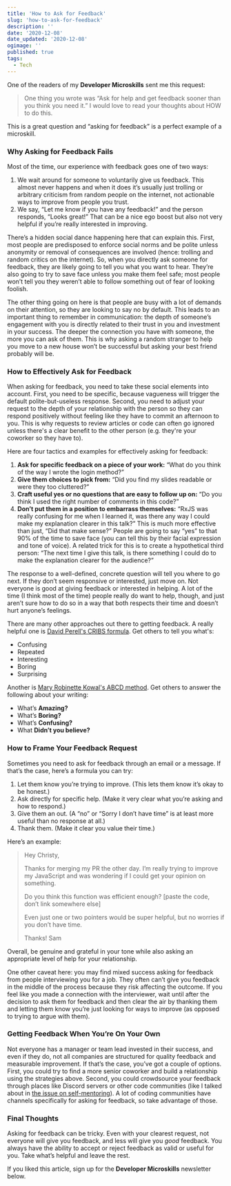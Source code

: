 ```yaml
---
title: 'How to Ask for Feedback'
slug: 'how-to-ask-for-feedback'
description: ''
date: '2020-12-08'
date_updated: '2020-12-08'
ogimage: ''
published: true
tags:
  - Tech
---
```


One of the readers of my **Developer Microskills** sent me this request:

> One thing you wrote was “Ask for help and get feedback sooner than you think you need it.” I would love to read your thoughts about HOW to do this.

This is a great question and “asking for feedback” is a perfect example of a microskill.

### Why Asking for Feedback Fails

Most of the time, our experience with feedback goes one of two ways:

1.  We wait around for someone to voluntarily give us feedback. This almost never happens and when it does it’s usually just trolling or arbitrary criticism from random people on the internet, not actionable ways to improve from people you trust.
2.  We say, “Let me know if you have any feedback!” and the person responds, “Looks great!” That can be a nice ego boost but also not very helpful if you’re really interested in improving.

There’s a hidden social dance happening here that can explain this. First, most people are predisposed to enforce social norms and be polite unless anonymity or removal of consequences are involved (hence: trolling and random critics on the internet). So, when you directly ask someone for feedback, they are likely going to tell you what you want to hear. They’re also going to try to save face unless you make them feel safe; most people won’t tell you they weren’t able to follow something out of fear of looking foolish.

The other thing going on here is that people are busy with a lot of demands on their attention, so they are looking to say no by default. This leads to an important thing to remember in communication: the depth of someone’s engagement with you is directly related to their trust in you and investment in your success. The deeper the connection you have with someone, the more you can ask of them. This is why asking a random stranger to help you move to a new house won’t be successful but asking your best friend probably will be.

### How to Effectively Ask for Feedback

When asking for feedback, you need to take these social elements into account. First, you need to be specific, because vagueness will trigger the default polite-but-useless response. Second, you need to adjust your request to the depth of your relationship with the person so they can respond positively without feeling like they have to commit an afternoon to you. This is why requests to review articles or code can often go ignored unless there's a clear benefit to the other person (e.g. they're your coworker so they have to).

Here are four tactics and examples for effectively asking for feedback:

1.  **Ask for specific feedback on a piece of your work:** “What do you think of the way I wrote the login method?”
2.  **Give them choices to pick from:** “Did you find my slides readable or were they too cluttered?”
3.  **Craft useful yes or no questions that are easy to follow up on:** “Do you think I used the right number of comments in this code?”
4.  **Don’t put them in a position to embarrass themselves:** “RxJS was really confusing for me when I learned it, was there any way I could make my explanation clearer in this talk?” This is much more effective than just, “Did that make sense?” People are going to say “yes” to that 90% of the time to save face (you can tell this by their facial expression and tone of voice). A related trick for this is to create a hypothetical third person: “The next time I give this talk, is there something I could do to make the explanation clearer for the audience?”

The response to a well-defined, concrete question will tell you where to go next. If they don’t seem responsive or interested, just move on. Not everyone is good at giving feedback or interested in helping. A lot of the time (I think most of the time) people really do want to help, though, and just aren’t sure how to do so in a way that both respects their time and doesn’t hurt anyone’s feelings.

There are many other approaches out there to getting feedback. A really helpful one is [David Perell's CRIBS formula](https://www.perell.com/tweetstorms/cribs-my-writing-feedback-formula). Get others to tell you what's:

- Confusing
- Repeated
- Interesting
- Boring
- Surprising

Another is [Mary Robinette Kowal's ABCD method](https://maryrobinettekowal.com/journal/how-and-why-i-use-online-alpha-readers-while-writing-novels/). Get others to answer the following about your writing:

- What’s **Amazing?**
- What’s **Boring?**
- What’s **Confusing?**
- What **Didn’t you believe?**

### How to Frame Your Feedback Request

Sometimes you need to ask for feedback through an email or a message. If that’s the case, here’s a formula you can try:

1.  Let them know you’re trying to improve. (This lets them know it’s okay to be honest.)
2.  Ask directly for specific help. (Make it very clear what you’re asking and how to respond.)
3.  Give them an out. (A “no” or “Sorry I don’t have time” is at least more useful than no response at all.)
4.  Thank them. (Make it clear you value their time.)

Here’s an example:

> Hey Christy,
>
> Thanks for merging my PR the other day. I’m really trying to improve my JavaScript and was wondering if I could get your opinion on something.
>
> Do you think this function was efficient enough?
> [paste the code, don’t link somewhere else]
>
> Even just one or two pointers would be super helpful, but no worries if you don’t have time.
>
> Thanks!
> Sam

Overall, be genuine and grateful in your tone while also asking an appropriate level of help for your relationship.

One other caveat here: you may find mixed success asking for feedback from people interviewing you for a job. They often can’t give you feedback in the middle of the process because they risk affecting the outcome. If you feel like you made a connection with the interviewer, wait until after the decision to ask them for feedback and then clear the air by thanking them and letting them know you’re just looking for ways to improve (as opposed to trying to argue with them).

### Getting Feedback When You’re On Your Own

Not everyone has a manager or team lead invested in their success, and even if they do, not all companies are structured for quality feedback and measurable improvement. If that’s the case, you’ve got a couple of options. First, you could try to find a more senior coworker and build a relationship using the strategies above. Second, you could crowdsource your feedback through places like Discord servers or other code communities (like I talked about in [the issue on self-mentoring](https://ckarchive.com/b/n4uohvhmvx36)). A lot of coding communities have channels specifically for asking for feedback, so take advantage of those.

### Final Thoughts

Asking for feedback can be tricky. Even with your clearest request, not everyone will give you feedback, and less will give you _good_ feedback. You always have the ability to accept or reject feedback as valid or useful for you. Take what’s helpful and leave the rest.

If you liked this article, sign up for the **Developer Microskills** newsletter below.
